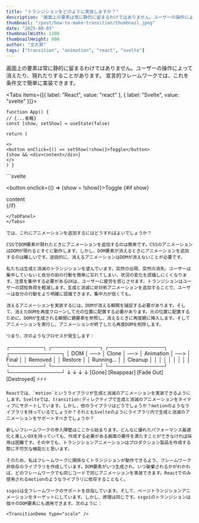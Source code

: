 ```yaml
---
title: "トランジションをどのように実装しますか？"
description: "画面上の要素は常に静的に留まるわけではありません。ユーザーの操作によって消えたり、現れたりすることがあります。しかし、アニメーションを追加することは簡単ではありません。"
thumbnail: "/post/how-to-make-transition/thumbnail.jpeg"
date: "2025-08-03"
thumbnailWidth: 1200
thumbnailHeight: 800
author: "文大昇"
tags: ["transition", "animation", "react", "svelte"]
---
```


画面上の要素は常に静的に留まるわけではありません。ユーザーの操作によって消えたり、現れたりすることがあります。
宣言的フレームワークでは、これを条件文で簡単に実装できます。

<Tabs items={[{ label: "React", value: "react" }, { label: "Svelte", value: "svelte" }]}>
  <TabPanel value="react">
  ```tsx
  function App() {
  // {...省略}
  const [show, setShow] = useState(false)

return (

<>
  <button onClick={() => setShow(!show)}>Toggle</button>
  {show && <div>content</div>}
</>
) }

```
</TabPanel>
<TabPanel value="svelte">
  ```svelte
  <script>
    let show = false;
  </script>

  <button onclick={() => (show = !show)}>Toggle</button>
  {#if show}
    <div>content</div>
  {/if}
  ```
</TabPanel>
</Tabs>

では、これにアニメーションを追加するにはどうすればよいでしょうか？

CSSでDOM要素が現れたときにアニメーションを追加するのは簡単です。CSSのアニメーションはDOMが現れるとすぐに動作します。しかし、DOM要素が消えるときにアニメーションを追加するのは難しいです。逆説的に、消えるアニメーションはDOMが消えないことが必要です。

私たちは生成と消滅のトランジションを望んでいます。突然の出現、突然の消失。ユーザーは集中していないと自分の前の行動を簡単に忘れてしまい、状況の変化を認識しにくくなります。注意を集中する必要があるUXは、ユーザーに疲労を感じさせます。トランジションはユーザーの認知負荷を軽減します。生成と消滅に非対称アニメーションを追加することで、ユーザーは自分の行動をより明確に認識できます。集中力が低くても。

消えるアニメーションを実装するには、DOMが消える瞬間を捕捉する必要があります。そして、消えたDOMを再度クローンして元の位置に配置する必要があります。元の位置に配置するために、DOMが生成される瞬間に親要素を参照し、消えるときに再度親に挿入します。そしてアニメーションを実行し、アニメーションが終了したら再度DOMを削除します。

つまり、次のようなプロセスが発生します：

```
┌─────────┐     ┌─────────────┐     ┌───────────────┐     ┌──────────────┐
│   DOM   │ ──> │    Clone    │ ──> │   Animation   │ ──> │    Final     │
│ Removed │     │   Restore   │     │   Running...  │     │   Cleanup    │
│         │     │             │     │               │     │              │
└─────────┘     └─────────────┘     └───────────────┘     └──────────────┘
     ↓                 ↓                     ↓                    ↓
  [Gone]         [Reappear]          [Fade Out]          [Destroyed]
                                        ⚡⚡⚡
```
Reactでは、`motion`というライブラリが生成と消滅のアニメーションを実装できるようにします。Svelteでは、transition:ディレクティブで生成と消滅のアニメーションをネイティブにサポートしています。しかし、他のライブラリはどうでしょうか？motionのようなライブラリを持っているでしょうか？それともSvelteのようにライブラリ内で生成と消滅のアニメーションをサポートすべきでしょうか？

新しいフレームワークの参入障壁はここから始まります。どんなに優れたパフォーマンス最適化と美しいDXを持っていても、作成する必要がある画面の要件を満たすことができなければ採用は困難です。その中でも、トランジションアニメーションはプロダクション製品を作成する際に不可欠な機能だと思います。

そのため、私はフレームワークに関係なくトランジションが動作できるよう、フレームワーク非依存のライブラリを作成しています。DOM要素がいつ生成され、いつ破棄されるかがわかれば、どのフレームワークでも同じコードで同じアニメーションを実装できます。Reactでのみ使用されるmotionのようなライブラリに依存することなく。

ssgoiは全フレームワークのサポートを目指しています。そして、ページトランジションアニメーションをターゲットにしています。しかし、原理は同じです。ssgoiのトランジションは個々のDOM要素にも適用できます。次のように：

<TransitionDemo type="scale" />
```